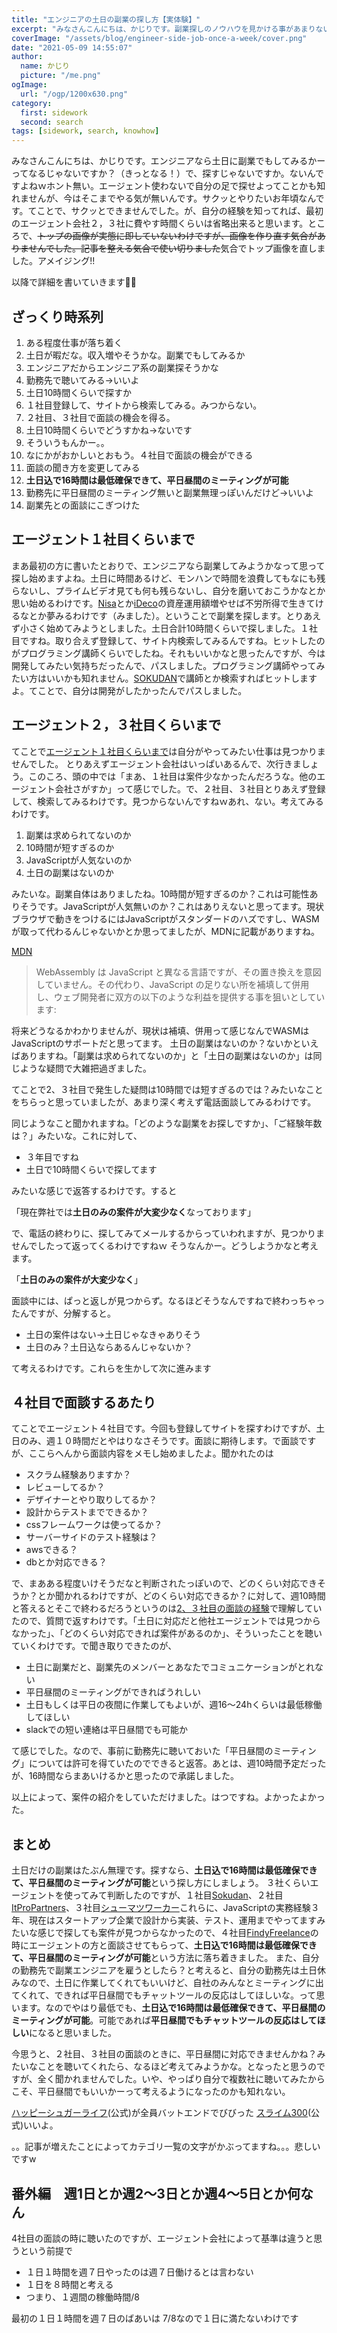 ```yaml
---
title: "エンジニアの土日の副業の探し方【実体験】"
excerpt: "みなさんこんにちは、かじりです。副業探しのノウハウを見かける事があまりないので、実体験を記載します。週１~２の土日はたぶん無理です。エージェント使った感じでは週１はありませんでした。実際に自分の立場で考えて見たんですが、まず土日会社やってないんですよね。誰かが副業エンジニアを雇うために土日出勤するかって言うとハードル高いと思います。なので現実的な選択肢は土日込で平日昼間にミーティングの時間を取れますということです。"
coverImage: "/assets/blog/engineer-side-job-once-a-week/cover.png"
date: "2021-05-09 14:55:07"
author:
  name: かじり
  picture: "/me.png"
ogImage:
  url: "/ogp/1200x630.png"
category:
  first: sidework
  second: search
tags: [sidework, search, knowhow]
---
```


みなさんこんにちは、かじりです。エンジニアなら土日に副業でもしてみるかーってなるじゃないですか？（きっとなる！）で、探すじゃないですか。ないんですよねｗホント無い。エージェント使わないで自分の足で探せよってことかも知れませんが、今はそこまでやる気が無いんです。サクッとやりたいお年頃なんです。てことで、サクッとできませんでした。が、自分の経験を知ってれば、最初のエージェント会社２，３社に費やす時間くらいは省略出来ると思います。ところで、~~トップの画像が実態に即していないわけですが、画像を作り直す気合がありませんでした。記事を整える気合で使い切りました~~気合でトップ画像を直しました。アメイジング!!

以降で詳細を書いていきます🐔🥦

<Toc />

## ざっくり時系列

1. ある程度仕事が落ち着く
1. 土日が暇だな。収入増やそうかな。副業でもしてみるか
1. エンジニアだからエンジニア系の副業探そうかな
1. 勤務先で聴いてみる→いいよ
1. 土日10時間くらいで探すか
1. １社目登録して、サイトから検索してみる。みつからない。
1. ２社目、３社目で面談の機会を得る。
1. 土日10時間くらいでどうすかね→ないです
1. そういうもんかー。。
1. なにかがおかしいとおもう。４社目で面談の機会ができる
1. 面談の聞き方を変更してみる
1. **土日込で16時間は最低確保できて、平日昼間のミーティングが可能**
1. 勤務先に平日昼間のミーティング無いと副業無理っぽいんだけど→いいよ
1. 副業先との面談にこぎつけた


## エージェント１社目くらいまで

まあ最初の方に書いたとおりで、エンジニアなら副業してみようかなって思って探し始めますよね。土日に時間あるけど、モンハンで時間を浪費してもなにも残らないし、プライムビデオ見ても何も残らないし、自分を磨いておこうかなとか思い始めるわけです。[Nisa](https://www.fsa.go.jp/policy/nisa2/about/index.html)とか[iDeco](https://www.ideco-koushiki.jp/)の資産運用額増やせば不労所得で生きてけるなとか夢みるわけです（みました）。ということで副業を探します。とりあえず小さく始めてみようとしました。土日合計10時間くらいで探しました。１社目ですね。取り合えず登録して、サイト内検索してみるんですね。ヒットしたのがプログラミング講師くらいでしたね。それもいいかなと思ったんですが、今は開発してみたい気持ちだったんで、パスしました。プログラミング講師やってみたい方はいいかも知れません。[SOKUDAN](https://sokudan.work/)で講師とか検索すればヒットしますよ。てことで、自分は開発がしたかったんでパスしました。

## エージェント２，３社目くらいまで

てことで[エージェント１社目くらいまで](/engineer-side-job-once-a-week#%E3%82%A8%E3%83%BC%E3%82%B8%E3%82%A7%E3%83%B3%E3%83%88%EF%BC%91%E7%A4%BE%E7%9B%AE%E3%81%8F%E3%82%89%E3%81%84%E3%81%BE%E3%81%A7)は自分がやってみたい仕事は見つかりませんでした。
とりあえずエージェント会社はいっぱいあるんで、次行きましょう。このころ、頭の中では「まあ、１社目は案件少なかったんだろうな。他のエージェント会社さがすか」って感じでした。で、２社目、３社目とりあえず登録して、検索してみるわけです。見つからないんですねｗあれ、ない。考えてみるわけです。

1. 副業は求められてないのか
1. 10時間が短すぎるのか
1. JavaScriptが人気ないのか
1. 土日の副業はないのか

みたいな。副業自体はありましたね。10時間が短すぎるのか？これは可能性ありそうです。JavaScriptが人気無いのか？これはありえないと思ってます。現状ブラウザで動きをつけるにはJavaScriptがスタンダードのハズですし、WASMが取って代わるんじゃないかとか思ってましたが、MDNに記載がありますね。

[MDN](https://developer.mozilla.org/ja/docs/WebAssembly/Concepts)

> WebAssembly は JavaScript と異なる言語ですが、その置き換えを意図していません。その代わり、JavaScript の足りない所を補填して併用し、ウェブ開発者に双方の以下のような利益を提供する事を狙いとしています:

将来どうなるかわかりませんが、現状は補填、併用って感じなんでWASMはJavaScriptのサポートだと思ってます。
土日の副業はないのか？ないかといえばありますね。「副業は求められてないのか」と「土日の副業はないのか」は同じような疑問で大雑把過ぎました。

てことで2、３社目で発生した疑問は10時間では短すぎるのでは？みたいなことをちらっと思っていましたが、あまり深く考えず電話面談してみるわけです。

同じようなこと聞かれますね。「どのような副業をお探しですか」、「ご経験年数は？」みたいな。これに対して、

- ３年目ですね
- 土日で10時間くらいで探してます

みたいな感じで返答するわけです。すると

「現在弊社では**土日のみの案件が大変少なく**なっております」

で、電話の終わりに、探してみてメールするからっていわれますが、見つかりませんでしたって返ってくるわけですねｗ
そうなんかー。どうしようかなと考えます。

「**土日のみの案件が大変少なく**」

面談中には、ぱっと返しが見つからず。なるほどそうなんですねで終わっちゃったんですが、分解すると。

- 土日の案件はない→土日じゃなきゃありそう
- 土日のみ？土日込ならあるんじゃないか？

て考えるわけです。これらを生かして次に進みます

## ４社目で面談するあたり

てことでエージェント４社目です。今回も登録してサイトを探すわけですが、土日のみ、週１０時間だとやはりなさそうです。面談に期待します。で面談ですが、ここらへんから面談内容をメモし始めましたよ。聞かれたのは

- スクラム経験ありますか？
- レビューしてるか？
- デザイナーとやり取りしてるか？
- 設計からテストまでできるか？
- cssフレームワークは使ってるか？
- サーバーサイドのテスト経験は？
- awsできる？
- dbとか対応できる？

で、まあある程度いけそうだなと判断されたっぽいので、どのくらい対応できそうか？とか聞かれるわけですが、どのくらい対応できるか？に対して、週10時間と答えるとそこで終わるだろうというのは[2、３社目の面談の経験](/engineer-side-job-once-a-week#%E3%82%A8%E3%83%BC%E3%82%B8%E3%82%A7%E3%83%B3%E3%83%88%EF%BC%92%EF%BC%8C%EF%BC%93%E7%A4%BE%E7%9B%AE%E3%81%8F%E3%82%89%E3%81%84%E3%81%BE%E3%81%A7)で理解していたので、質問で返すわけです。「土日に対応だと他社エージェントでは見つからなかった」、「どのくらい対応できれば案件があるのか」、そういったことを聴いていくわけです。で聞き取りできたのが、

- 土日に副業だと、副業先のメンバーとあなたでコミュニケーションがとれない
- 平日昼間のミーティングができればうれしい
- 土日もしくは平日の夜間に作業してもよいが、週16～24hくらいは最低稼働してほしい
- slackでの短い連絡は平日昼間でも可能か

て感じでした。なので、事前に勤務先に聴いておいた「平日昼間のミーティング」については許可を得ていたのでできると返答。あとは、週10時間予定だったが、16時間ならまあいけるかと思ったので承諾しました。

以上によって、案件の紹介をしていただけました。はつですね。よかったよかった。

## まとめ

土日だけの副業はたぶん無理です。探すなら、**土日込で16時間は最低確保できて、平日昼間のミーティングが可能**という探し方にしましょう。
３社くらいエージェントを使ってみて判断したのですが、１社目[Sokudan](https://sokudan.work/)、２社目[ItProPartners](https://itpropartners.com/)、３社目[シューマツワーカー](https://shuuumatu-worker.jp/)これらに、JavaScriptの実務経験３年、現在はスタートアップ企業で設計から実装、テスト、運用までやってますみたいな感じで探しても案件が見つからなかったので、４社目[FindyFreelance](https://freelance.findy-code.io/)の時にエージェントの方と面談させてもらって、**土日込で16時間は最低確保できて、平日昼間のミーティングが可能**という方法に落ち着きました。
また、自分の勤務先で副業エンジニアを雇うとしたら？と考えると、自分の勤務先は土日休みなので、土日に作業してくれてもいいけど、自社のみんなとミーティングに出てくれて、できれば平日昼間でもチャットツールの反応はしてほしいな。って思います。なのでやはり最低でも、**土日込で16時間は最低確保できて、平日昼間のミーティングが可能**。可能であれば**平日昼間でもチャットツールの反応はしてほしい**になると思いました。

今思うと、２社目、３社目の面談のときに、平日昼間に対応できませんかね？みたいなことを聴いてくれたら、なるほど考えてみようかな。となったと思うのですが、全く聞かれませんでした。いや、やっぱり自分で複数社に聴いてみたからこそ、平日昼間でもいいかーって考えるようになったのかも知れない。

[ハッピーシュガーライフ](https://archive.genco.co.jp/happysugarlife/)(公式)が全員バットエンドでびびった
[スライム300](https://slime300-anime.com/)(公式)いいよ。

。。記事が増えたことによってカテゴリ一覧の文字がかぶってますね。。。悲しいですw

## 番外編　週1日とか週2～3日とか週4～5日とか何なん

4社目の面談の時に聴いたのですが、エージェント会社によって基準は違うと思うという前提で

- １日１時間を週７日やったのは週７日働けるとは言わない
- １日を８時間と考える
- つまり、１週間の稼働時間/8

最初の１日１時間を週７日のばあいは 7/8なので１日に満たないわけです
